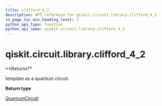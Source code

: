 ```yaml
---
title: clifford_4_2
description: API reference for qiskit.circuit.library.clifford_4_2
in_page_toc_min_heading_level: 1
python_api_type: function
python_api_name: qiskit.circuit.library.clifford_4_2
---
```


# qiskit.circuit.library.clifford\_4\_2

<Function id="qiskit.circuit.library.clifford_4_2" name="clifford_4_2" isDedicatedPage={true} github="https://github.com/qiskit/qiskit/tree/stable/0.20/qiskit/circuit/library/templates/clifford/clifford_4_2.py" signature="clifford_4_2()">
  **Returns**

  template as a quantum circuit.

  **Return type**

  [QuantumCircuit](qiskit.circuit.QuantumCircuit "qiskit.circuit.QuantumCircuit")
</Function>

